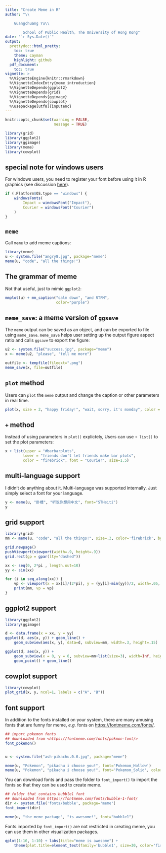 ```yaml
---
title: "Create Meme in R"
author: "\\

	Guangchuang Yu\\

        School of Public Health, The University of Hong Kong"
date: "`r Sys.Date()`"
output:
  prettydoc::html_pretty:
    toc: true
    theme: cayman
    highlight: github
  pdf_document:
    toc: true
vignette: >
  %\VignetteEngine{knitr::rmarkdown}
  %\VignetteIndexEntry{meme introduction}
  %\VignetteDepends{ggplot2}
  %\VignetteDepends{grid}
  %\VignetteDepends{ggimage}
  %\VignetteDepends{cowplot}
  %\usepackage[utf8]{inputenc}
---
```




```r
knitr::opts_chunk$set(warning = FALSE,
                      message = TRUE)

library(grid)
library(ggplot2)
library(ggimage)
library(meme)
library(cowplot)
```


## special note for windows users

For windows users, you need to register your font before using it in R graphics
(see discussion [here](https://github.com/GuangchuangYu/meme/issues/1)).

```r
if (.Platform$OS.type == "windows") {
    windowsFonts(
        Impact = windowsFont("Impact"),
        Courier = windowsFont("Courier")
    )
}
```

## `meme`


Call `meme` to add meme captions:


```r
library(meme)
u <- system.file("angry8.jpg", package="meme")
meme(u, "code", "all the things!")
```

## The grammar of meme


Not that useful, just to mimic `ggplot2`:


```r
mmplot(u) + mm_caption("calm down", "and RTFM",
                       color="purple")
```



## `meme_save`: a meme version of `ggsave`

The `meme` output can be saved as an object, and can be exported to file using
`meme_save`. `meme_save` helps user setting up
the output figure aspect ratio and calls `ggsave` to export the figure:


```r
u2 <- system.file("success.jpg", package="meme")
x <- meme(u2, "please", "tell me more")
```

```r
outfile <- tempfile(fileext=".png")
meme_save(x, file=outfile)
```


## `plot` method


Users can `plot` the `meme` output and change the caption or other parameters in
real time.

```r
plot(x, size = 2, "happy friday!", "wait, sorry, it's monday", color = "firebrick", font = "Courier")
```

## `+` method

Instead of using parameters in `plot()` explictely, Users can use `+ list()` to set the plot parameters:
 
```r
x + list(upper = "#barbarplots",
        lower = "friends don't let friends make bar plots",
        color = "firebrick", font = "Courier", size=1.5)
```


## multi-language support

I didn't do anything about it. Multi-language was supported internally. Just
simply select a font for your language.


```r
y <- meme(u, "卧槽", "听说你想用中文", font="STHeiti")
y
```


## grid support


```r
library(grid)
mm <- meme(u, "code", "all the things!", size=.3, color='firebrick', bgcolor=NULL)

grid.newpage()
pushViewport(viewport(width=.9, height=.9))
grid.rect(gp = gpar(lty="dashed"))

xx <- seq(0, 2*pi , length.out=10)
yy <- sin(xx)

for (i in seq_along(xx)) {
    vp <- viewport(x = xx[i]/(2*pi), y = (yy[i]-min(yy))/2, width=.05, height=.05)
    print(mm, vp = vp)
}
```


## ggplot2 support



```r
library(ggplot2)
library(ggimage)

d <- data.frame(x = xx, y = yy)
ggplot(d, aes(x, y)) + geom_line() +
    geom_subview(aes(x, y), data=d, subview=mm, width=.3, height=.15)

ggplot(d, aes(x, y)) +
    geom_subview(x = 0, y = 0, subview=mm+list(size=3), width=Inf, height=Inf) +
    geom_point() + geom_line()
```


## cowplot support


```r
library(cowplot)
plot_grid(x, y, ncol=1, labels = c("A", "B"))
```


## font support

In addition to the fonts installed on your system, there are many amusing fonts
that are funny for meme, *e.g.* fonts on <https://fontmeme.com/fonts/>.


```r
## import pokemon fonts
## downloaded from <https://fontmeme.com/fonts/pokmon-font/>
font_pokemon()


u <- system.file("ash-pikachu.0.0.jpg", package="meme")

meme(u, "Pokemon", "pikachu i choose you!", font='Pokemon_Hollow')
meme(u, "Pokemon", "pikachu i choose you!", font='Pokemon_Solid', color='#FCCF00')
```

You can download fonts and pass the folder to `font_import()` to import
the fonts so that they can be used to create meme.


```r
## folder that contains bubble1 font
## downloaded from https://fontmeme.com/fonts/bubble-1-font/
dir <- system.file('fonts/bubble', package='meme')
font_import(dir)

meme(u, "the meme package", "is awesome!", font="bubble1")
```


Fonts imported by `font_import()` are not restricted in creating meme, you can
use them in other visualization packages.

```r
qplot(1:10, 1:10) + labs(title="meme is awesome") +
    theme(plot.title=element_text(family='bubble1', size=30, color='firebrick'))
```



